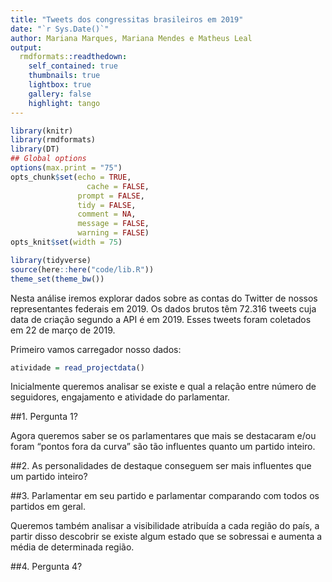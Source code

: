 ---
title: "Tweets dos congressitas brasileiros em 2019"
date: "`r Sys.Date()`"
author: Mariana Marques, Mariana Mendes e Matheus Leal
output:
  rmdformats::readthedown:
    self_contained: true
    thumbnails: true
    lightbox: true
    gallery: false
    highlight: tango
---

```{r knitr_init, echo=FALSE, results="asis", cache=FALSE}
library(knitr)
library(rmdformats)
library(DT)
## Global options
options(max.print = "75")
opts_chunk$set(echo = TRUE,
	             cache = FALSE,
               prompt = FALSE,
               tidy = FALSE,
               comment = NA,
               message = FALSE,
               warning = FALSE)
opts_knit$set(width = 75)
```

```{r echo=FALSE}
library(tidyverse)
source(here::here("code/lib.R"))
theme_set(theme_bw())
```
Nesta análise iremos explorar dados sobre as contas do Twitter de nossos representantes federais em 2019. Os dados brutos têm 72.316 tweets cuja data de criação segundo a API é em 2019. Esses tweets foram coletados em 22 de março de 2019.

Primeiro vamos carregador nosso dados:
```{r read}
atividade = read_projectdata()
```


Inicialmente queremos analisar se existe e qual a relação entre número de seguidores, engajamento e atividade do parlamentar.

##1. Pergunta 1?

Agora queremos saber se os parlamentares que mais se destacaram e/ou foram “pontos fora da curva” são tão influentes quanto um partido inteiro.

##2. As personalidades de destaque conseguem ser mais influentes que um partido inteiro? 

##3. Parlamentar em seu partido e parlamentar comparando com todos os partidos em geral.

Queremos também analisar a visibilidade atribuída a cada região do país, a partir disso descobrir se existe algum estado que se sobressai e aumenta a média de determinada região. 

##4. Pergunta 4?